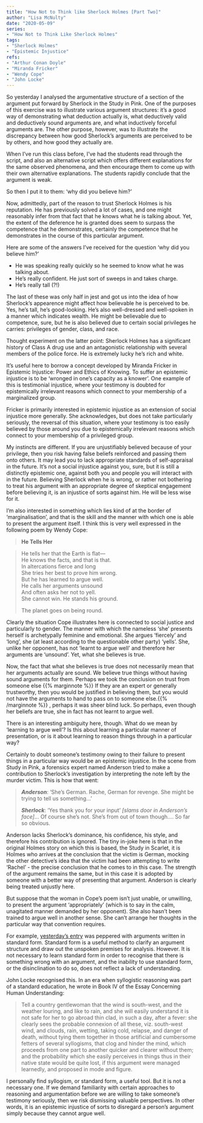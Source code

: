 ```yaml
---  
title: "How Not to Think like Sherlock Holmes [Part Two]"  
author: "Lisa McNulty"  
date: "2020-05-09"  
series:  
- "How Not to Think Like Sherlock Holmes"
tags:  
- "Sherlock Holmes" 
- "Epistemic Injustice"
refs:  
- "Arthur Conan Doyle"
- "Miranda Fricker"
- "Wendy Cope"
- "John Locke"
---
```



So yesterday I analysed the argumentative structure of a section of the argument put forward by Sherlock in the Study in Pink. One of the purposes of this exercise was to illustrate various argument structures: it’s a good way of demonstrating what deduction actually is, what deductively valid and deductively sound arguments are, and what inductively forceful arguments are. The other purpose, however, was to illustrate the discrepancy between how good Sherlock’s arguments are perceived to be by others, and how good they actually are.

When I’ve run this class before, I’ve had the students read through the script, and also an alternative script which offers different explanations for the same observed phenomena, and then encourage them to come up with their own alternative explanations. The students rapidly conclude that the argument is weak.

So then I put it to them: ‘why did you believe him?’

Now, admittedly, part of the reason to trust Sherlock Holmes is his reputation. He has previously solved a lot of cases, and one might reasonably infer from that fact that he knows what he is talking about. Yet, the extent of the deference he is granted does seem to surpass the competence that he demonstrates, certainly the competence that he demonstrates in the course of this particular argument.

Here are some of the answers I’ve received for the question ‘why did you believe him?’

-   He was speaking really quickly so he seemed to know what he was talking about.
-   He’s really confident. He just sort of sweeps in and takes charge.
-   He’s really tall (?!)
    

The last of these was only half in jest and got us into the idea of how Sherlock’s appearence might affect how believable he is perceived to be. Yes, he’s tall, he’s good-looking. He’s also well-dressed and well-spoken in a manner which indicates wealth. He might be believable due to competence, sure, but he is also believed due to certain social privileges he carries: privileges of gender, class, and race.

Thought experiment on the latter point: Sherlock Holmes has a significant history of Class A drug use and an antagonistic relationship with several members of the police force. He is extremely lucky he’s rich and white.

It’s useful here to borrow a concept developed by Miranda Fricker in Epistemic Injustice: Power and Ethics of Knowing. To suffer an epistemic injustice is to be ‘wronged in one’s capacity as a knower’. One example of this is testimonial injustice, where your testimony is doubted for epistemically irrelevant reasons which connect to your membership of a marginalized group.

Fricker is primarily interested in epistemic injustice as an extension of social injustice more generally. She acknowledges, but does not take particularly seriously, the reversal of this situation, where your testimony is too easily believed by those around you due to epistemically irrelevant reasons which connect to your membership of a privileged group.

My instincts are different. If you are unjustifiably believed because of your privilege, then you risk having false beliefs reinforced and passing them onto others. It may lead you to lack appropriate standards of self-appraisal in the future. It’s not a social injustice against you, sure, but it is still a distinctly epistemic one, against both you and people you will interact with in the future. Believing Sherlock when he is wrong, or rather not bothering to treat his argument with an appropriate degree of skeptical engagement before believing it, is an injustice of sorts against him. He will be less wise for it.

I’m also interested in something which lies kind of at the border of ‘marginalisation’, and that is the skill and the manner with which one is able to present the argument itself. I think this is very well expressed in the following poem by Wendy Cope:
 

> **He Tells Her**

> He tells her that the Earth is flat—  
> He knows the facts, and that is that.   
> In altercations fierce and long  
> She tries her best to prove him wrong.  
> But he has learned to argue well.  
> He calls her arguments unsound  
> And often asks her not to yell.  
> She cannot win. He stands his ground.  
>
>
>
> The planet goes on being round.

  

Clearly the situation Cope illustrates here is connected to social justice and particularly to gender. The manner with which the nameless ‘she’ presents herself is archetypally feminine and emotional. She argues ‘fiercely’ and ‘long’, she (at least according to the questionable other party) ‘yells’. She, unlike her opponent, has not ‘learnt to argue well’ and therefore her arguments are ‘unsound’. Yet, what she believes is true.

Now, the fact that what she believes is true does not necessarily mean that her arguments actually are sound. We believe true things without having sound arguments for them. Perhaps we took the conclusion on trust from someone else {{% marginnote %}} If they are an expert or generally trustworthy, then you would be justified in believing them, but you would not have the arguments to hand to pass on to someone else.{{% /marginnote %}} , perhaps it was sheer blind luck. So perhaps, even though her beliefs are true, she in fact has not learnt to argue well.

There is an interesting ambiguity here, though. What do we mean by ‘learning to argue well’? Is this about learning a particular manner of presentation, or is it about learning to reason things through in a particular way?

Certainly to doubt someone’s testimony owing to their failure to present things in a particular way would be an epistemic injustice. In the scene from Study in Pink, a forensics expert named Anderson tried to make a contribution to Sherlock’s investigation by interpreting the note left by the murder victim. This is how that went:

> ***Anderson***: ‘She’s German. Rache, German for revenge. She might be trying to tell us something...’
> 
> ***Sherlock***: ‘Yes thank you for your input’ *[slams door in Anderson’s face]*... Of course she’s not. She’s from out of town though.... So far so obvious.

Anderson lacks Sherlock’s dominance, his confidence, his style, and therefore his contribution is ignored. The tiny in-joke here is that in the original Holmes story on which this is based, the Study in Scarlet, it is Holmes who arrives at the conclusion that the victim is German, mocking the other detective’s idea that the victim had been attempting to write ‘Rachel’ - the precise conclusion that he comes to in this case. The strength of the argument remains the same, but in this case it is adopted by someone with a better way of presenting that argument. Anderson is clearly being treated unjustly here.

But suppose that the woman in Cope’s poem isn’t just unable, or unwilling, to present the argument ‘appropriately’ (which is to say in the calm, unagitated manner demanded by her opponent). She also hasn’t been trained to argue well in another sense. She can’t arrange her thoughts in the particular way that convention requires.

For example, [yesterday’s entry](/2020/05/08/how-not-to-think-like-sherlock-holmes-part-one) was peppered with arguments written in standard form. Standard form is a useful method to clarify an argument structure and draw out the unspoken premises for analysis. However. It is not necessary to learn standard form in order to recognise that there is something wrong with an argument, and the inability to use standard form, or the disinclination to do so, does not reflect a lack of understanding.

John Locke recognised this. In an era when syllogistic reasoning was part of a standard education, he wrote in Book IV of the Essay Concerning Human Understanding:

> Tell a country gentlewoman that the wind is south-west, and the
> weather louring, and like to rain, and she will easily understand it
> is not safe for her to go abroad thin clad, in such a day, after a
> fever: she clearly sees the probable connexion of all these, viz.
> south-west wind, and clouds, rain, wetting, taking cold, relapse, and
> danger of death, without tying them together in those artificial and
> cumbersome fetters of several syllogisms, that clog and hinder the
> mind, which proceeds from one part to another quicker and clearer
> without them; and the probability which she easily perceives in things
> thus in their native state would be quite lost, if this argument were
> managed learnedly, and proposed in mode and figure.

I personally find syllogism, or standard form, a useful tool. But it is not a necessary one. If we demand familiarity with certain approaches to reasoning and argumentation before we are willing to take someone’s testimony seriously, then we risk dismissing valuable perspectives. In other words, it is an epistemic injustice of sorts to disregard a person’s argument simply because they cannot argue well.

